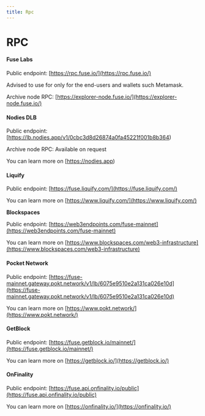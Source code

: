 ```yaml
---
title: Rpc
---
```


# RPC

#### Fuse Labs

Public endpoint: [https://rpc.fuse.io/](https://rpc.fuse.io/)​ 

Advised to use for only for the end-users and wallets such Metamask.

Archive node RPC:  [https://explorer-node.fuse.io/](https://explorer-node.fuse.io/)

#### Nodies DLB

Public endpoint:  [https://lb.nodies.app/v1/0cbc3d8d26874a0fa45221f001b8b364)

Archive node RPC:  Available on request

You can learn more on [https://nodies.app)

#### Liquify

Public endpoint:  [https://fuse.liquify.com/](https://fuse.liquify.com/)

You can learn more on [https://www.liquify.com/](https://www.liquify.com/)

**Blockspaces**

Public endpoint:  [https://web3endpoints.com/fuse-mainnet](https://web3endpoints.com/fuse-mainnet)

You can learn more on [https://www.blockspaces.com/web3-infrastructure](https://www.blockspaces.com/web3-infrastructure)

#### Pocket Network

Public endpoint: [https://fuse-mainnet.gateway.pokt.network/v1/lb/6075e9510e2a131ca026e10d](https://fuse-mainnet.gateway.pokt.network/v1/lb/6075e9510e2a131ca026e10d)​

You can learn more on [https://www.pokt.network/](https://www.pokt.network/)

#### GetBlock

Public endpoint: [https://fuse.getblock.io/mainnet/](https://fuse.getblock.io/mainnet/)

You can learn more on [https://getblock.io/](https://getblock.io/)

#### OnFinality

Public endpoint: [https://fuse.api.onfinality.io/public](https://fuse.api.onfinality.io/public)

You can learn more on [https://onfinality.io/](https://onfinality.io/)
